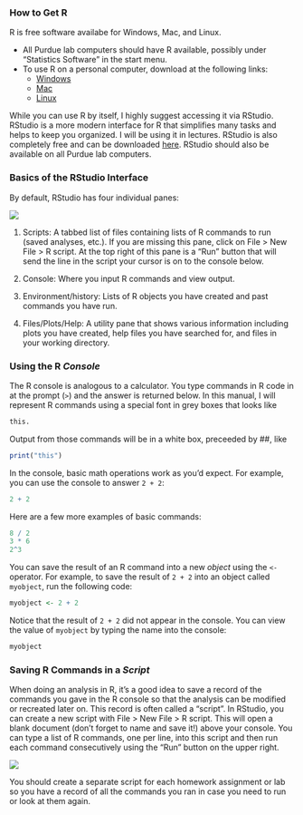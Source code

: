 ### How to Get R

R is free software availabe for Windows, Mac, and Linux. 

 - All Purdue lab computers should have R available, possibly under "Statistics Software" in the start menu.
 - To use R on a personal computer, download at the following links: 
    - [Windows](https://cran.r-project.org/bin/windows/base/)
    - [Mac](https://cran.r-project.org/bin/macosx/)
    - [Linux](https://cran.r-project.org/bin/linux/)
  
While you can use R by itself, I highly suggest accessing it via RStudio. RStudio is a more modern interface for R that simplifies many tasks and helps to keep you organized. I will be using it in lectures. RStudio is also completely free and can be downloaded [here](https://www.rstudio.com/products/rstudio/download/). RStudio should also be available on all Purdue lab computers.

### Basics of the RStudio Interface

By default, RStudio has four individual panes:

![](images/rstudio_layout.png)

1. Scripts: A tabbed list of files containing lists of R commands to run (saved analyses, etc.). If you are missing this pane, click on File > New File > R script. At the top right of this pane is a "Run" button that will send the line in the script your cursor is on to the console below.

2. Console: Where you input R commands and view output.

3. Environment/history: Lists of R objects you have created and past commands you have run.

4. Files/Plots/Help: A utility pane that shows various information including plots you have created, help files you have searched for, and files in your working directory.

### Using the R *Console*

The R console is analogous to a calculator. You type commands in R code in at the prompt (`>`) and the answer is returned below. In this manual, I will represent R commands using a special font in grey boxes that looks like 

```r
this.
```

Output from those commands will be in a white box, preceeded by ##, like

```r
print("this")
```

In the console, basic math operations work as you'd expect. For example, you can use the console to answer `2 + 2`:

```r
2 + 2
```

Here are a few more examples of basic commands:

```r
8 / 2 
3 * 6
2^3
```

You can save the result of an R command into a new *object* using the `<-` operator. For example, to save the result of `2 + 2` into an object called `myobject`, run the following code:

```r
myobject <- 2 + 2
```

Notice that the result of `2 + 2` did not appear in the console. You can view the value of `myobject` by typing the name into the console:

```r
myobject
```

### Saving R Commands in a *Script*

When doing an analysis in R, it's a good idea to save a record of the commands you gave in the R console so that the analysis can be modified or recreated later on. This record is often called a "script". In RStudio, you can create a new script with File > New File > R script. This will open a blank document (don't forget to name and save it!) above your console. You can type a list of R commands, one per line, into this script and then run each command consecutively using the "Run" button on the upper right.

![](images/script_layout.png)

You should create a separate script for each homework assignment or lab so you have a record of all the commands you ran in case you need to run or look at them again.

